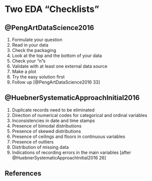 # Two EDA "Checklists" #

## @PengArtDataScience2016 ##

1. Formulate your question
2. Read in your data
3. Check the packaging
4. Look at the top and the bottom of your data
5. Check your “n”s
6. Validate with at least one external data source 
7. Make a plot
8. Try the easy solution first
9. Follow up [@PengArtDataScience2016 33]

## @HuebnerSystematicApproachInitial2016 ##

1. Duplicate records need to be eliminated
2. Direction of numerical codes for categorical and ordinal variables
3. Inconsistencies in date and time stamps
4. Presence of bimodal distributions
5. Presence of skewed distributions
6. Presence of ceilings and floors in continuous variables
7. Presence of outliers
8. Distribution of missing data
9. Indications of recording errors in the main variables [after @HuebnerSystematicApproachInitial2016 26]

## References 
